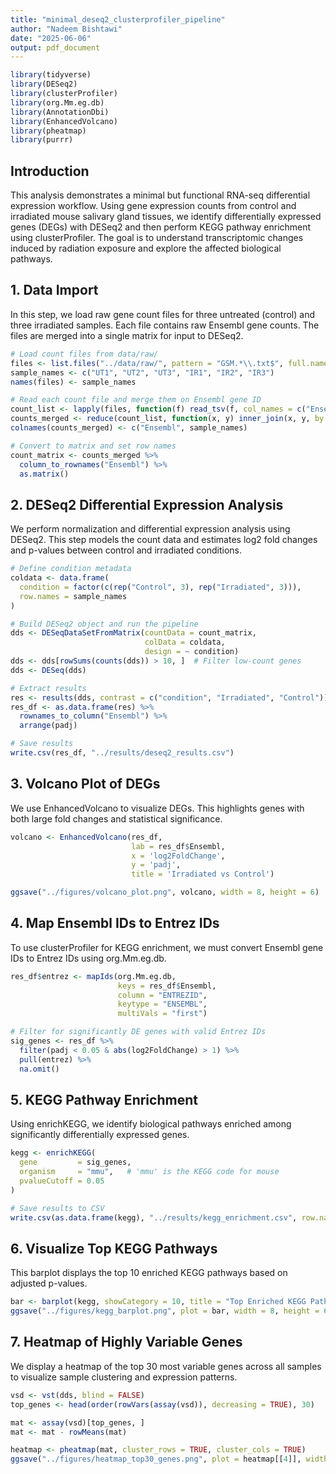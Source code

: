 ```yaml
---
title: "minimal_deseq2_clusterprofiler_pipeline"
author: "Nadeem Bishtawi"
date: "2025-06-06"
output: pdf_document
---
```


```r
library(tidyverse)
library(DESeq2)
library(clusterProfiler)
library(org.Mm.eg.db)
library(AnnotationDbi)
library(EnhancedVolcano)
library(pheatmap)
library(purrr)
```

## Introduction

This analysis demonstrates a minimal but functional RNA-seq differential expression workflow. Using gene expression counts from control and irradiated mouse salivary gland tissues, we identify differentially expressed genes (DEGs) with DESeq2 and then perform KEGG pathway enrichment using clusterProfiler. The goal is to understand transcriptomic changes induced by radiation exposure and explore the affected biological pathways.

## 1. Data Import

In this step, we load raw gene count files for three untreated (control) and three irradiated samples. Each file contains raw Ensembl gene counts. The files are merged into a single matrix for input to DESeq2.

```r
# Load count files from data/raw/
files <- list.files("../data/raw/", pattern = "GSM.*\\.txt$", full.names = TRUE)
sample_names <- c("UT1", "UT2", "UT3", "IR1", "IR2", "IR3")
names(files) <- sample_names

# Read each count file and merge them on Ensembl gene ID
count_list <- lapply(files, function(f) read_tsv(f, col_names = c("Ensembl", "Count"), show_col_types = FALSE))
counts_merged <- reduce(count_list, function(x, y) inner_join(x, y, by = "Ensembl"))
colnames(counts_merged) <- c("Ensembl", sample_names)

# Convert to matrix and set row names
count_matrix <- counts_merged %>%
  column_to_rownames("Ensembl") %>%
  as.matrix()
```

## 2. DESeq2 Differential Expression Analysis

We perform normalization and differential expression analysis using DESeq2. This step models the count data and estimates log2 fold changes and p-values between control and irradiated conditions.

```r
# Define condition metadata
coldata <- data.frame(
  condition = factor(c(rep("Control", 3), rep("Irradiated", 3))),
  row.names = sample_names
)

# Build DESeq2 object and run the pipeline
dds <- DESeqDataSetFromMatrix(countData = count_matrix,
                              colData = coldata,
                              design = ~ condition)
dds <- dds[rowSums(counts(dds)) > 10, ]  # Filter low-count genes
dds <- DESeq(dds)

# Extract results
res <- results(dds, contrast = c("condition", "Irradiated", "Control"))
res_df <- as.data.frame(res) %>%
  rownames_to_column("Ensembl") %>%
  arrange(padj)

# Save results
write.csv(res_df, "../results/deseq2_results.csv")
```

## 3. Volcano Plot of DEGs

We use EnhancedVolcano to visualize DEGs. This highlights genes with both large fold changes and statistical significance.

```r
volcano <- EnhancedVolcano(res_df,
                           lab = res_df$Ensembl,
                           x = 'log2FoldChange',
                           y = 'padj',
                           title = 'Irradiated vs Control')

ggsave("../figures/volcano_plot.png", volcano, width = 8, height = 6)
```


## 4. Map Ensembl IDs to Entrez IDs

To use clusterProfiler for KEGG enrichment, we must convert Ensembl gene IDs to Entrez IDs using org.Mm.eg.db.


```r
res_df$entrez <- mapIds(org.Mm.eg.db,
                        keys = res_df$Ensembl,
                        column = "ENTREZID",
                        keytype = "ENSEMBL",
                        multiVals = "first")

# Filter for significantly DE genes with valid Entrez IDs
sig_genes <- res_df %>%
  filter(padj < 0.05 & abs(log2FoldChange) > 1) %>%
  pull(entrez) %>%
  na.omit()
```

## 5. KEGG Pathway Enrichment

Using enrichKEGG, we identify biological pathways enriched among significantly differentially expressed genes.

```r
kegg <- enrichKEGG(
  gene         = sig_genes,
  organism     = "mmu",   # 'mmu' is the KEGG code for mouse
  pvalueCutoff = 0.05
)

# Save results to CSV
write.csv(as.data.frame(kegg), "../results/kegg_enrichment.csv", row.names = FALSE)
```

## 6. Visualize Top KEGG Pathways

This barplot displays the top 10 enriched KEGG pathways based on adjusted p-values.

```r
bar <- barplot(kegg, showCategory = 10, title = "Top Enriched KEGG Pathways")
ggsave("../figures/kegg_barplot.png", plot = bar, width = 8, height = 6)
```

## 7. Heatmap of Highly Variable Genes

We display a heatmap of the top 30 most variable genes across all samples to visualize sample clustering and expression patterns.

```r
vsd <- vst(dds, blind = FALSE)
top_genes <- head(order(rowVars(assay(vsd)), decreasing = TRUE), 30)

mat <- assay(vsd)[top_genes, ]
mat <- mat - rowMeans(mat)

heatmap <- pheatmap(mat, cluster_rows = TRUE, cluster_cols = TRUE)
ggsave("../figures/heatmap_top30_genes.png", plot = heatmap[[4]], width = 7, height = 6)
```

